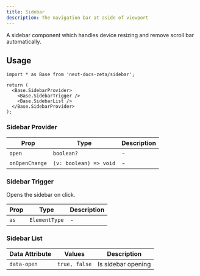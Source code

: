 ```yaml
---
title: Sidebar
description: The navigation bar at aside of viewport
---
```


A sidebar component which handles device resizing and remove scroll bar
automatically.

## Usage

```tsx
import * as Base from 'next-docs-zeta/sidebar';

return (
  <Base.SidebarProvider>
    <Base.SidebarTrigger />
    <Base.SidebarList />
  </Base.SidebarProvider>
);
```

### Sidebar Provider

| Prop           | Type                   | Description |
| -------------- | ---------------------- | ----------- |
| `open`         | `boolean?`             | -           |
| `onOpenChange` | `(v: boolean) => void` | -           |

### Sidebar Trigger

Opens the sidebar on click.

| Prop | Type          | Description |
| ---- | ------------- | ----------- |
| `as` | `ElementType` | -           |

### Sidebar List

| Data Attribute | Values        | Description        |
| -------------- | ------------- | ------------------ |
| `data-open`    | `true, false` | Is sidebar opening |
